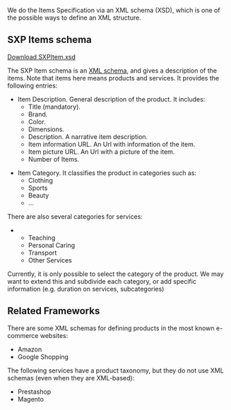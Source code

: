 We do the Items Specification via an XML schema (XSD), which is one of the possible ways to define an XML structure.

==SXP Items schema==

[https://docs.google.com/file/d/0B4JKZAq0izyxRHV1RFFnUHBYM0k/edit?usp=sharing Download SXPItem.xsd]

The SXP Item schema is an [[XSD|XML schema]], and gives a description of the items. Note that items here means products and services. It provides the following entries:

*Item Description. General description of the product. It includes: 
**Title (mandatory).
**Brand.
**Color.
**Dimensions.
**Description. A narrative item description.
**Item information URL. An Url with information of the item.
**Item picture URL. An Url with a picture of the item.
**Number of Items. 


*Item Category. It classifies the product in categories such as:
**Clothing
**Sports
**Beauty
**...
There are also several categories for services:
**Teaching 
**Personal Caring
**Transport
**Other Services

Currently, it is only possible to select the category of the product. We may want to extend this and subdivide each category, or add specific information (e.g. duration on services, subcategories)

==Related Frameworks==
There are some XML schemas for defining products in the most known e-commerce websites:

*Amazon
*Google Shopping

The following services have a product taxonomy, but they do not use XML schemas (even when they are XML-based):
*Prestashop
*Magento